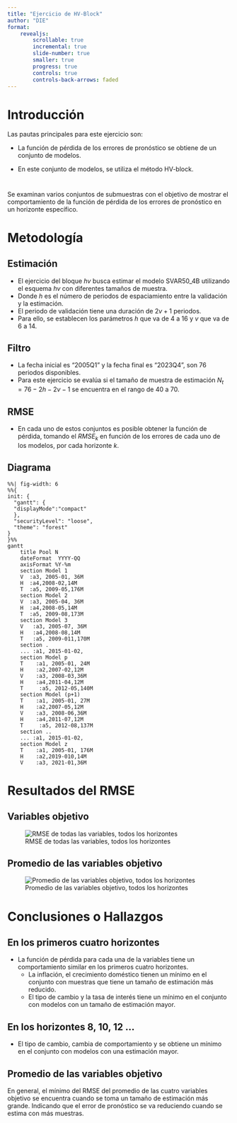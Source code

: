 ```yaml
---
title: "Ejercicio de HV-Block"
author: "DIE"
format: 
    revealjs:
        scrollable: true
        incremental: true
        slide-number: true
        smaller: true
        progress: true
        controls: true
        controls-back-arrows: faded
---
```




# Introducción
<!--
Explicar qué es lo que el ejercicio pretende responder.
tales que el modelo con mayor rango de estimación del conjunto, 
tiene una fecha inicial de estimación cada vez más reciente.

-->

Las pautas principales para este ejercicio son:

::: {.incremental}
- La función de pérdida de los errores de pronóstico
se obtiene de un conjunto de modelos. 

- En este conjunto de modelos, se utiliza el método HV-block.
:::

#

Se examinan varios conjuntos de submuestras con el objetivo 
de mostrar el comportamiento de la función de pérdida de 
los errores de pronóstico en un horizonte específico.

# Metodología
<!---
Detalles de cómo se configuró el ejercicio.
Explicar cómo se estiman los modelos por submuestras, es decir, ¿qué es lo que va cambiando
en cada modelo?
¿Cómo se arman los ModelPools?
--->


## Estimación 
::: {.incremental}
-  El ejercicio del bloque $hv$ busca estimar el modelo SVAR50_4B utilizando el esquema $hv$ con diferentes tamaños de muestra. 
-  Donde $h$ es el número de periodos de espaciamiento entre la validación y la estimación.
-   El periodo de validación tiene una duración de $2v+1$ periodos.
-  Para ello, se establecen los parámetros $h$ que va de 4 a 16 y $v$ que va de 6 a 14.
:::

## Filtro
::: {.incremental}
-  La fecha inicial es "2005Q1" y la fecha final es "2023Q4", son 76 periodos disponibles.
-  Para este ejercicio se evalúa si el tamaño de muestra de estimación $N_t=76-2h-2v-1$ se encuentra en el rango de 40 a 70.
:::

## RMSE
::: {.incremental}
- En cada uno de estos conjuntos es posible obtener 
la función de pérdida, tomando el $RMSE_k$ en función 
de los errores de cada uno de los modelos, por cada horizonte $k$. 
:::



## Diagrama

```mermaid
%%| fig-width: 6
%%{
init: {
  "gantt": {
  "displayMode":"compact"
  },
  "securityLevel": "loose",
  "theme": "forest"   
}
}%%
gantt
    title Pool N
    dateFormat  YYYY-QQ
    axisFormat %Y-%m
    section Model 1
    V  :a3, 2005-01, 36M
    H  :a4,2008-02,14M
    T  :a5, 2009-05,176M
    section Model 2
    V  :a3, 2005-04, 36M
    H  :a4,2008-05,14M
    T  :a5, 2009-08,173M
    section Model 3
    V   :a3, 2005-07, 36M
    H   :a4,2008-08,14M
    T   :a5, 2009-011,170M
    section .
    ... :a1, 2015-01-02, 
    section Model p
    T    :a1, 2005-01, 24M
    H    :a2,2007-02,12M
    V    :a3, 2008-03,36M
    H    :a4,2011-04,12M
    T     :a5, 2012-05,140M
    section Model (p+1)
    T    :a1, 2005-01, 27M
    H    :a2,2007-05,12M
    V    :a3, 2008-06,36M
    H    :a4,2011-07,12M
    T     :a5, 2012-08,137M
    section ..
    ... :a1, 2015-01-02,
    section Model z
    T    :a1, 2005-01, 176M
    H    :a2,2019-010,14M
    V    :a3, 2021-01,36M
```




# Resultados del RMSE
<!---
Gráficas que expliquen los resultados.
Deben contener gráficas del RMSE de las 4 
variables objetivo ({'d4_ln_cpi', 'd4_ln_s',
'd4_ln_y_sm', 'i'}) y el promedio de estas.
Horizontes de análisis: 1,2,3,4,8,10,12.
--->## Variables objetivo 
![RMSE de todas las variables, todos los horizontes ](./images/RMSEByVariables.png){#fig-allVar}




## Promedio de las variables objetivo

![Promedio de las variables objetivo, todos los horizontes](./images/RMSEAverage.png){#fig-avgVar}



# Conclusiones o  Hallazgos
<!---
Describir los aspectos relevantes de sus resultados.
--->
## En los primeros cuatro horizontes
::: {.incremental}
- La función de pérdida para cada una de la variables
tiene un comportamiento similar en los primeros cuatro horizontes. 
  + La inflación, el crecimiento doméstico tienen un mínimo 
    en el conjunto con muestras que tiene un tamaño de 
    estimación más reducido.
  + El tipo de cambio y la tasa de interés tiene un mínimo en el 
  conjunto con modelos con un tamaño de estimación mayor. 

  
:::

## En los horizontes 8, 10, 12 ...
::: {.incremental}
  
  + El tipo de cambio, cambia de comportamiento y se obtiene 
  un mínimo en el conjunto con modelos con una estimación mayor.
 
:::

## Promedio de las variables objetivo
En general, el mínimo del RMSE del promedio 
de las cuatro variables objetivo se encuentra 
cuando se toma un tamaño de estimación más grande.
Indicando que el error de pronóstico
se va reduciendo cuando se estima con más muestras.

